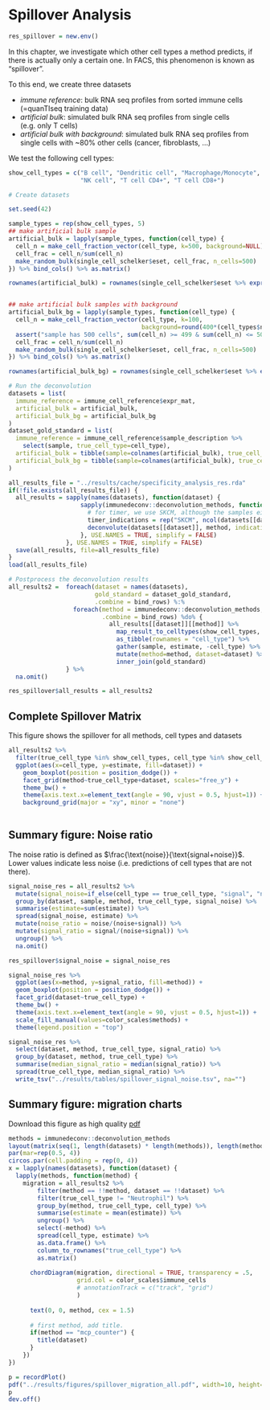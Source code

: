 # Spillover Analysis
```r
res_spillover = new.env()
```

In this chapter, we investigate which other cell types a method predicts, 
if there is actually only a certain one. In FACS, this phenomenon is 
known as "spillover". 

To this end, we create three datasets

 * *immune reference*: bulk RNA seq profiles from sorted immune cells (=quanTIseq training data)
 * *artificial bulk*: simulated bulk RNA seq profiles from single cells (e.g. only T cells)
 * *artificial bulk with background*: simulated bulk RNA seq profiles from single cells with ~80% other cells (cancer, fibroblasts, ...)
 
We test the following cell types: 
```r
show_cell_types = c("B cell", "Dendritic cell", "Macrophage/Monocyte",
                    "NK cell", "T cell CD4+", "T cell CD8+")
```

 
```r
# Create datasets 

set.seed(42)

sample_types = rep(show_cell_types, 5)
## make artificial bulk sample
artificial_bulk = lapply(sample_types, function(cell_type) {
  cell_n = make_cell_fraction_vector(cell_type, k=500, background=NULL)
  cell_frac = cell_n/sum(cell_n)
  make_random_bulk(single_cell_schelker$eset, cell_frac, n_cells=500)
}) %>% bind_cols() %>% as.matrix()

rownames(artificial_bulk) = rownames(single_cell_schelker$eset %>% exprs())


## make artificial bulk samples with background
artificial_bulk_bg = lapply(sample_types, function(cell_type) {
  cell_n = make_cell_fraction_vector(cell_type, k=100,
                                     background=round(400*(cell_types$n_background_cells/sum(cell_types$n_background_cells))))
  assert("sample has 500 cells", sum(cell_n) >= 499 & sum(cell_n) <= 501)
  cell_frac = cell_n/sum(cell_n)
  make_random_bulk(single_cell_schelker$eset, cell_frac, n_cells=500)
}) %>% bind_cols() %>% as.matrix()

rownames(artificial_bulk_bg) = rownames(single_cell_schelker$eset %>% exprs())
```


```r
# Run the deconvolution
datasets = list(
  immune_reference = immune_cell_reference$expr_mat,
  artificial_bulk = artificial_bulk,
  artificial_bulk_bg = artificial_bulk_bg
)
dataset_gold_standard = list(
  immune_reference = immune_cell_reference$sample_description %>%
    select(sample, true_cell_type=cell_type),
  artificial_bulk = tibble(sample=colnames(artificial_bulk), true_cell_type=sample_types),
  artificial_bulk_bg = tibble(sample=colnames(artificial_bulk), true_cell_type=sample_types)
)

all_results_file = "../results/cache/specificity_analysis_res.rda"
if(!file.exists(all_results_file)) {
  all_results = sapply(names(datasets), function(dataset) {
                    sapply(immunedeconv::deconvolution_methods, function(method) {
                      # for timer, we use SKCM, although the samples either include no tumor cells, or both melanoma and OV cells. 
                      timer_indications = rep("SKCM", ncol(datasets[[dataset]]))
                      deconvolute(datasets[[dataset]], method, indications=timer_indications)
                    }, USE.NAMES = TRUE, simplify = FALSE)
                }, USE.NAMES = TRUE, simplify = FALSE)
  save(all_results, file=all_results_file)
}
load(all_results_file)
```

```r
# Postprocess the deconvolution results
all_results2 =  foreach(dataset = names(datasets), 
                        gold_standard = dataset_gold_standard,
                        .combine = bind_rows) %:% 
                  foreach(method = immunedeconv::deconvolution_methods,
                          .combine = bind_rows) %do% {
                            all_results[[dataset]][[method]] %>% 
                              map_result_to_celltypes(show_cell_types, method) %>% 
                              as_tibble(rownames = "cell_type") %>%
                              gather(sample, estimate, -cell_type) %>%
                              mutate(method=method, dataset=dataset) %>% 
                              inner_join(gold_standard)
                } %>% 
  na.omit()

res_spillover$all_results = all_results2
```

## Complete Spillover Matrix
This figure shows the spillover for all methods, cell types and datasets

```r
all_results2 %>%
  filter(true_cell_type %in% show_cell_types, cell_type %in% show_cell_types) %>% 
  ggplot(aes(x=cell_type, y=estimate, fill=dataset)) + 
    geom_boxplot(position = position_dodge()) + 
    facet_grid(method~true_cell_type+dataset, scales="free_y") + 
    theme_bw() + 
    theme(axis.text.x=element_text(angle = 90, vjust = 0.5, hjust=1)) +
    background_grid(major = "xy", minor = "none")
   
```


## Summary figure: Noise ratio
The noise ratio is defined as $\frac{\text{noise}}{\text{signal+noise}}$. Lower values 
indicate less noise (i.e. predictions of cell types that are not there). 

```r
signal_noise_res = all_results2 %>% 
  mutate(signal_noise=if_else(cell_type == true_cell_type, "signal", "noise")) %>%
  group_by(dataset, sample, method, true_cell_type, signal_noise) %>%
  summarise(estimate=sum(estimate)) %>% 
  spread(signal_noise, estimate) %>% 
  mutate(noise_ratio = noise/(noise+signal)) %>%
  mutate(signal_ratio = signal/(noise+signal)) %>% 
  ungroup() %>% 
  na.omit()

res_spillover$signal_noise = signal_noise_res
```


```r
signal_noise_res %>% 
  ggplot(aes(x=method, y=signal_ratio, fill=method)) + 
  geom_boxplot(position = position_dodge()) +
  facet_grid(dataset~true_cell_type) +
  theme_bw() + 
  theme(axis.text.x=element_text(angle = 90, vjust = 0.5, hjust=1)) + 
  scale_fill_manual(values=color_scales$methods) + 
  theme(legend.position = "top")
```

```r
signal_noise_res %>% 
  select(dataset, method, true_cell_type, signal_ratio) %>%
  group_by(dataset, method, true_cell_type) %>%
  summarise(median_signal_ratio = median(signal_ratio)) %>% 
  spread(true_cell_type, median_signal_ratio) %>% 
  write_tsv("../results/tables/spillover_signal_noise.tsv", na="")

```

## Summary figure: migration charts

Download this figure as high quality [pdf](files/spillover_migration_all.pdf)

```r
methods = immunedeconv::deconvolution_methods
layout(matrix(seq(1, length(datasets) * length(methods)), length(methods), length(datasets)))
par(mar=rep(0.5, 4))
circos.par(cell.padding = rep(0, 4))
x = lapply(names(datasets), function(dataset) {
  lapply(methods, function(method) {
    migration = all_results2 %>% 
        filter(method == !!method, dataset == !!dataset) %>% 
        filter(true_cell_type != "Neutrophil") %>% 
        group_by(method, true_cell_type, cell_type) %>% 
        summarise(estimate = mean(estimate)) %>% 
        ungroup() %>% 
        select(-method) %>% 
        spread(cell_type, estimate) %>%
        as.data.frame() %>% 
        column_to_rownames("true_cell_type") %>% 
        as.matrix()
      
      chordDiagram(migration, directional = TRUE, transparency = .5, 
                   grid.col = color_scales$immune_cells
                   # annotationTrack = c("track", "grid")
                   )
     
      text(0, 0, method, cex = 1.5) 
      
      # first method, add title. 
      if(method == "mcp_counter") {
        title(dataset)
      }
    })
})

p = recordPlot()
pdf("../results/figures/spillover_migration_all.pdf", width=10, height=24)
p
dev.off()
``` 
